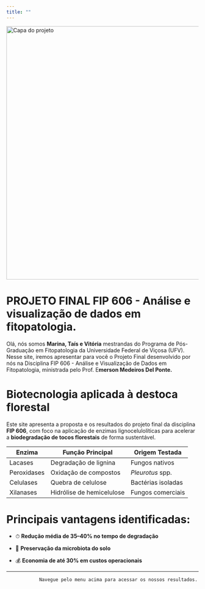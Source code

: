 ```yaml
---
title: ""
---
```


<!-- Banner com imagem de capa -->

::: banner-container
![](Imagens/capa.jpg){.banner-image alt="Capa do projeto" fig-align="center" width="664"}
:::

<!-- Conteúdo centralizado -->

# PROJETO FINAL FIP 606 - Análise e visualização de dados em fitopatologia.

Olá, nós somos **Marina, Taís e Vitória** mestrandas do Programa de Pós-Graduação em Fitopatologia da Universidade Federal de Viçosa (UFV). Nesse site, iremos apresentar para você o Projeto Final desenvolvido por nós na Disciplina FIP 606 - Análise e Visualização de Dados em Fitopatologia, ministrada pelo Prof. E**merson Medeiros Del Ponte.**

# **Biotecnologia aplicada à destoca florestal**

Este site apresenta a proposta e os resultados do projeto final da disciplina **FIP 606**, com foco na aplicação de enzimas lignocelulolíticas para acelerar a **biodegradação de tocos florestais** de forma sustentável.

| Enzima      | Função Principal          | Origem Testada     |
|-------------|---------------------------|--------------------|
| Lacases     | Degradação de lignina     | Fungos nativos     |
| Peroxidases | Oxidação de compostos     | *Pleurotus* spp.   |
| Celulases   | Quebra de celulose        | Bactérias isoladas |
| Xilanases   | Hidrólise de hemicelulose | Fungos comerciais  |

# Principais vantagens identificadas:

::: highlight-box
-   ⏱ **Redução média de 35–40% no tempo de degradação**

-   🌱 **Preservação da microbiota do solo**

-   💰 **Economia de até 30% em custos operacionais**
:::

------------------------------------------------------------------------

```         
            Navegue pelo menu acima para acessar os nossos resultados.
```
